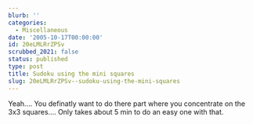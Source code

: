 ```yaml
---
blurb: ''
categories:
  - Miscellaneous
date: '2005-10-17T00:00:00'
id: 20eLMLRrZPSv
scrubbed_2021: false
status: published
type: post
title: Sudoku using the mini squares
slug: 20eLMLRrZPSv--sudoku-using-the-mini-squares
---
```


Yeah.... You definatly want to do there part where you concentrate
on the 3x3 squares.... Only takes about 5 min to do an easy one
with that.
